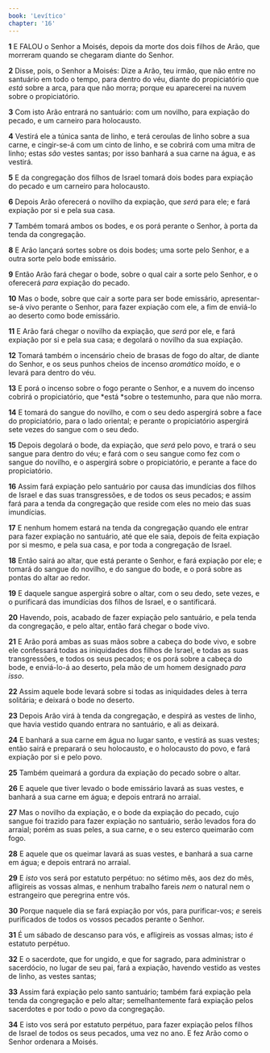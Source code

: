 ```yaml
---
book: 'Levítico'
chapter: '16'
---
```


**1** E FALOU o Senhor a Moisés, depois da morte dos dois filhos de Arão, que morreram quando se chegaram diante do Senhor.

**2** Disse, pois, o Senhor a Moisés: Dize a Arão, teu irmão, que não entre no santuário em todo o tempo, para dentro do véu, diante do propiciatório que _está_ sobre a arca, para que não morra; porque eu aparecerei na nuvem sobre o propiciatório.

**3** Com isto Arão entrará no santuário: com um novilho, para expiação do pecado, e um carneiro para holocausto.

**4** Vestirá ele a túnica santa de linho, e terá ceroulas de linho sobre a sua carne, e cingir-se-á com um cinto de linho, e se cobrirá com uma mitra de linho; estas _são_ vestes santas; por isso banhará a sua carne na água, e as vestirá.

**5** E da congregação dos filhos de Israel tomará dois bodes para expiação do pecado e um carneiro para holocausto.

**6** Depois Arão oferecerá o novilho da expiação, que _será_ para ele; e fará expiação por si e pela sua casa.

**7** Também tomará ambos os bodes, e os porá perante o Senhor, à porta da tenda da congregação.

**8** E Arão lançará sortes sobre os dois bodes; uma sorte pelo Senhor, e a outra sorte pelo bode emissário.

**9** Então Arão fará chegar o bode, sobre o qual cair a sorte pelo Senhor, e o oferecerá _para_ expiação do pecado.

**10** Mas o bode, sobre que cair a sorte para ser bode emissário, apresentar-se-á vivo perante o Senhor, para fazer expiação com ele, a fim de enviá-lo ao deserto como bode emissário.

**11** E Arão fará chegar o novilho da expiação, que _será_ por ele, e fará expiação por si e pela sua casa; e degolará o novilho da sua expiação.

**12** Tomará também o incensário cheio de brasas de fogo do altar, de diante do Senhor, e os seus punhos cheios de incenso _aromático_ moído, e o levará para dentro do véu.

**13** E porá o incenso sobre o fogo perante o Senhor, e a nuvem do incenso cobrirá o propiciatório, que *está *sobre o testemunho, para que não morra.

**14** E tomará do sangue do novilho, e com o seu dedo aspergirá sobre a face do propiciatório, para o lado oriental; e perante o propiciatório aspergirá sete vezes do sangue com o seu dedo.

**15** Depois degolará o bode, da expiação, que _será_ pelo povo, e trará o seu sangue para dentro do véu; e fará com o seu sangue como fez com o sangue do novilho, e o aspergirá sobre o propiciatório, e perante a face do propiciatório.

**16** Assim fará expiação pelo santuário por causa das imundícias dos filhos de Israel e das suas transgressões, e de todos os seus pecados; e assim fará para a tenda da congregação que reside com eles no meio das suas imundícias.

**17** E nenhum homem estará na tenda da congregação quando ele entrar para fazer expiação no santuário, até que ele saia, depois de feita expiação por si mesmo, e pela sua casa, e por toda a congregação de Israel.

**18** Então sairá ao altar, que está perante o Senhor, e fará expiação por ele; e tomará do sangue do novilho, e do sangue do bode, e o porá sobre as pontas do altar ao redor.

**19** E daquele sangue aspergirá sobre o altar, com o seu dedo, sete vezes, e o purificará das imundícias dos filhos de Israel, e o santificará.

**20** Havendo, pois, acabado de fazer expiação pelo santuário, e pela tenda da congregação, e pelo altar, então fará chegar o bode vivo.

**21** E Arão porá ambas as suas mãos sobre a cabeça do bode vivo, e sobre ele confessará todas as iniquidades dos filhos de Israel, e todas as suas transgressões, e todos os seus pecados; e os porá sobre a cabeça do bode, e enviá-lo-á ao deserto, pela mão de um homem designado _para isso_.

**22** Assim aquele bode levará sobre si todas as iniquidades deles à terra solitária; e deixará o bode no deserto.

**23** Depois Arão virá à tenda da congregação, e despirá as vestes de linho, que havia vestido quando entrara no santuário, e ali as deixará.

**24** E banhará a sua carne em água no lugar santo, e vestirá as suas vestes; então sairá e preparará o seu holocausto, e o holocausto do povo, e fará expiação por si e pelo povo.

**25** Também queimará a gordura da expiação do pecado sobre o altar.

**26** E aquele que tiver levado o bode emissário lavará as suas vestes, e banhará a sua carne em água; e depois entrará no arraial.

**27** Mas o novilho da expiação, e o bode da expiação do pecado, cujo sangue foi trazido para fazer expiação no santuário, serão levados fora do arraial; porém as suas peles, a sua carne, e o seu esterco queimarão com fogo.

**28** E aquele que os queimar lavará as suas vestes, e banhará a sua carne em água; e depois entrará no arraial.

**29** E _isto_ vos será por estatuto perpétuo: no sétimo mês, aos dez do mês, afligireis as vossas almas, e nenhum trabalho fareis _nem_ o natural nem o estrangeiro que peregrina entre vós.

**30** Porque naquele dia se fará expiação por vós, para purificar-vos; _e_ sereis purificados de todos os vossos pecados perante o Senhor.

**31** É um sábado de descanso para vós, e afligireis as vossas almas; isto _é_ estatuto perpétuo.

**32** E o sacerdote, que for ungido, e que for sagrado, para administrar o sacerdócio, no lugar de seu pai, fará a expiação, havendo vestido as vestes de linho, as vestes santas;

**33** Assim fará expiação pelo santo santuário; também fará expiação pela tenda da congregação e pelo altar; semelhantemente fará expiação pelos sacerdotes e por todo o povo da congregação.

**34** E isto vos será por estatuto perpétuo, para fazer expiação pelos filhos de Israel de todos os seus pecados, uma vez no ano. E fez Arão como o Senhor ordenara a Moisés.
